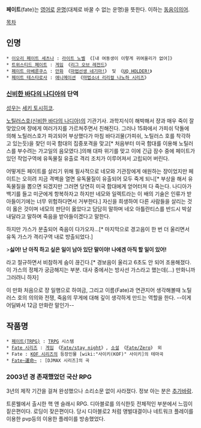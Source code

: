 '''페이트'''(fate)는 [[영어]]로 [[운명]](대체로 바꿀 수 없는 운명)을 뜻한다. 이하는 [[동음이의어]].

[[목차]]

== 인명 ==
 * [[이오리 페이트 세츠나]] : [[라이트 노벨]] 《[내 여동생이 이렇게 귀여울리가 없어]》
 * [[트위스티드 페이트]] : [[게임]] 《[[리그 오브 레전드]]》
 * [[페이트 아베룬쿠스]] : [[만화]] 《[[마법선생 네기마!]]》 및 《[[UQ HOLDER!]]》
 * [[페이트 테스타로사]] : [[애니메이션]] 《[[마법소녀 리리컬 나노하 시리즈]]》

=== [[신비한 바다의 나디아]]의 단역 ===
[[성우]]는 [[세키 토시히코]].

[[노틸러스호(신비한 바다의 나디아)]]의 기관기사. 과학지식이 해박해서 쟝과 매우 죽이 잘 맞았으며 쟝에게 여러가지를 가르쳐주면서 친해진다. 그러나 15화에서 가피쉬 닥돌에 의해 노틸러스호가 파괴되어 부상했다가 마침 바다괴물(가피쉬, 노틸러스 호를 착각하고 있는듯)을 찾던 미국 함대의 집중포격을 맞고[* 처음부터 미국 함대를 이용해 노틸러스를 부수려는 가고일의 음모였다.]의해 대파 위기를 맞고 이에 긴급 잠수 중에 페이트가 있던 작업구역에 유독물질 유출로 격리 조치가 이루어져서 고립되어 버린다.

어떻게든 페이트를 살리기 위해 필사적으로 네모와 기관장에게 애원하는 쟝이었지만 페이트는 오히려 지금 격벽을 열면 유독물질이 유출되어 모두 죽게 되니[* 부상을 해서 유독물질을 뽑으면 되겠지만 그러면 당연히 미국 함대에게 얻어터져 다 죽는다. 나디아가 백기를 들고 미군에게 항복하자고 하지만 네모와 일렉트라는 이 배의 기술은 인류가 받아들이기에는 너무 위험하다면서 거부한다.] 자신을 희생하여 다른 사람들을 살리는 것이 옳은 것이며 네모의 판단이 옳았다고 담담히 말하며 네오 아틀란티스를 반드시 박살내달라고 말하며 죽음을 받아들이겠다고 말한다.

하지만 가스가 분출되어 죽음이 다가오자...[* 마지막으로 경고음이 한 번 더 울리면서 유독 가스가 격리구역 내로 방출되었다.]


>'''싫어! 난 아직 하고 싶은 일이 남아 있단 말이야! 나에겐 아직 할 일이 있어!''' 

라고 절규하면서 비참하게 숨이 끊긴다.[* 경보음이 울리고 6초도 안 되어 조용해졌다. 이 가스의 정체가 궁금해지는 부분. 대사 중에서는 방사선 가스라고 했는데(...) 만화니까 그러려니 하자]

이 만화 처음으로 쟝 일행으로 하여금, 그리고 이름(Fate)과 연관지어 생각해볼때 노틸러스 호의 의의와 전쟁, 죽음의 무게에 대해 깊이 생각하게 만드는 역할을 한다. --이게 어딜봐서 12금 만화란 말인가--

== 작품명 ==
 * [[페이트(TRPG)]] : [[TRPG]] 시스템
 * [[Fate 시리즈]] : [[게임]] 《[[Fate/stay night]]》, [[소설]] 《[[Fate/Zero]]》 외
 * Fate : [[KOF 시리즈]]의 등장인물 [wiki:"사이키(KOF)" 사이키]의 테마곡
 * [[Fate~運命~]] : [DJMAX 시리즈]의 곡

=== 2003년 경 존재했었던 국산 RPG ===
3년의 제작 기간을 걸쳐 완성했으나 소리소문 없이 사라졌다. 정보 아는 분은 [[추가바람]].

트론웰에서 출시한 핵 앤 슬래시 RPG. 디아블로를 의식한듯 전체적인 부분에서 느낌이 짙은편이다.
로딩이 잦은편이다. 당시 디아블로2 처럼 앵벌대결이나 네트워크 플레이를 이용한 pvp등의 이용한 플레이를 방송했었다.

